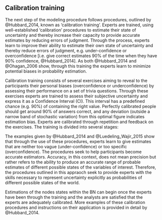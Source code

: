 ## Calibration training

The next step of the modeling procedure follows procedures, outlined by @Hubbard_2014, known as ‘calibration training’. Experts are trained, using well-established ‘calibration’ procedures to estimate their state of uncertainty and thereby increase their capacity to provide accurate estimates by reducing errors of judgment. Through the process, experts learn to improve their ability to estimate their own state of uncertainty and thereby reduce errors of judgment, e.g. under-confidence or overconfidence [i.e. give correct estimates 90% of the time when they have 90% confidence, @Hubbard_2014]. As both @Hubbard_2014 and @Ohagan_2006 show, through this training the experts learn to minimize potential biases in probability estimation. 

Calibration training consists of several exercises aiming to reveal to the participants their personal biases (overconfidence or underconfidence) by assessing their performance on a set of trivia questions. Through these exercises experts are trained to assess their subjective uncertainty and express it as a Confidence Interval (CI). This interval has a predefined chance (e.g. 90%) of containing the right value.  Perfectly calibrated people should get around 90% of answers correct, and any deviation (outside a narrow band of stochastic variation) from this optimal figure indicates estimation bias. Experts are calibrated through repetition and feedback on the exercises. The training is divided into several stages:

\begin{enumerate}
  \item The concepts of calibration are presented to the participants, along with the empirical evidence that assessing uncertainty is not a skill that arises automatically from experience but a general skill that can be gained through training in quantification techniques.
\item Participants benchmark their “natural” skills in quantifying their own uncertainty. To this end, they take a short quiz aimed to help them determine their initial level of overconfidence.
\item Methods of self-calibration proposed by Hubbard (2014), are provided such as: 
\begin{itemize}
  \item The “equivalent bet test”: Participants are invited to imagine a spinning dial on a circle that is 10% red and 90% green. They are asked to imagine that if the real answer falls within the range they selected, they win 100 dollars, or they can choose to spin the dial and if the arrow lands on green are they win 100 dollars. If they prefer the dial over the wheel they do not have 90% confidence in their answer (overconfident) and if they choose their answer instead of the wheel, their confidence level is higher than 90% (underconfident). 
  \item The test of “considering two pros and two cons”: Participants are invited to imagine that the limits that they provided for their estimate range are wrong. They then consider different possible explanations for thy these are wrong and, if any insights arise, they adjust accordingly.  
  \item The “absurdity test”: Participants are invited to create distributions that they are sure are wildly broader than the actual 90% confidence range. They then slowly reduce their ranges down to a more reasonable distribution while considering the logic behind the reduction.
  \end{itemize}
\item Participants work on two types of exercises: (1) 90% CI questions and (2) binary questions. In the 90% CI questions, they are asked to provide a range (a lower bound and an upper bound) for which there is a 90% chance that it includes the right answer. In the binary questions, they answer whether each of a series of statements is true or false and then give the probability they think their answer is the right one. This is an iterative process: they give their answers, compare with the true values and test again.
\end{enumerate}

The examples given by @Hubbard_2014 and @Luedeling_Wajir_2015 show that through the use of these procedures, experts learn to give estimates that are neither too vague (under-confidence) or too specific (overconfidence). The procedures seek to help participants become accurate estimators. Accuracy, in this context, does not mean precision but rather refers to the ability to produce an accurate range of probable estimates of different possible states of the variables of interest. Therefore, the procedures outlined in this appraoch seek to provide experts with the skills necessary to represent uncertainty explicitly as probabilities of different possible states of the world. 

Estimations of the nodes states within the BN can begin once the experts have been through the training and the analysts are satisfied that the experts are adequately calibrated. More examples of these calibration procedures and instructions on their application is provided in detail by @Hubbard_2014.

